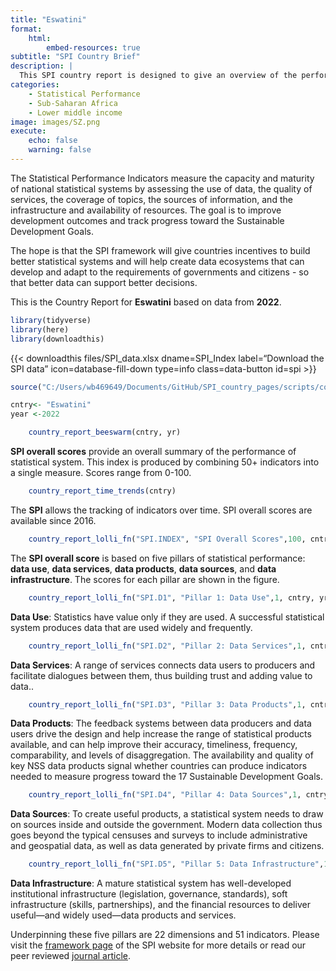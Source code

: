 ```yaml
---
title: "Eswatini"
format:
    html:
        embed-resources: true
subtitle: "SPI Country Brief"
description: |
  This SPI country report is designed to give an overview of the performance of Eswatini.
categories:
    - Statistical Performance
    - Sub-Saharan Africa
    - Lower middle income
image: images/SZ.png
execute:
    echo: false
    warning: false
---
```


The Statistical Performance Indicators measure the capacity and maturity of national statistical systems by assessing the use of data, the quality of services, the coverage of topics, the sources of information, and the infrastructure and availability of resources. The goal is to improve development outcomes and track progress toward the Sustainable Development Goals. 

The hope is that the SPI framework will give countries incentives to build better statistical systems and will help create data ecosystems that can develop and adapt to the requirements of governments and citizens - so that better data can support better decisions.

This is the Country Report for **Eswatini** based on data from **2022**.

```r
library(tidyverse)
library(here)
library(downloadthis)
```

{{< downloadthis files/SPI_data.xlsx dname=SPI_Index label="Download the SPI data" icon=database-fill-down type=info class=data-button id=spi >}}

```r
source("C:/Users/wb469649/Documents/GitHub/SPI_country_pages/scripts/country_reports_visuals.R")
``` 

```r
cntry<- "Eswatini" 
year <-2022
```

```r

    country_report_beeswarm(cntry, yr)
```

::: {.column-margin} 

 **SPI overall scores** provide an overall summary of the performance of statistical system. This index is produced by combining 50+ indicators into a single measure.  Scores range from 0-100. 

::: 

```r

    country_report_time_trends(cntry)
```

::: {.column-margin} 

 The **SPI** allows the tracking of indicators over time.  SPI overall scores are available since 2016. 

::: 

```r

    country_report_lolli_fn("SPI.INDEX", "SPI Overall Scores",100, cntry, yr)
```

::: {.column-margin} 

 The **SPI overall score** is based on five pillars of statistical performance: **data use**, **data services**, **data products**, **data sources**, and **data infrastructure**.  The scores for each pillar are shown in the figure. 

::: 

```r

    country_report_lolli_fn("SPI.D1", "Pillar 1: Data Use",1, cntry, yr)
```

::: {.column-margin} 

 **Data Use**: Statistics have value only if they are used. A successful statistical system produces data that are used widely and frequently. 

:::

```r

    country_report_lolli_fn("SPI.D2", "Pillar 2: Data Services",1, cntry, yr)
```

::: {.column-margin} 

 **Data Services**:  A range of services connects data users to producers and facilitate dialogues between them, thus building trust and adding value to data.. 

:::

```r

    country_report_lolli_fn("SPI.D3", "Pillar 3: Data Products",1, cntry, yr)
```

::: {.column-margin} 

 **Data Products**:  The feedback systems between data producers and data users drive the design and help increase the range of statistical products available, and can help improve their accuracy, timeliness, frequency, comparability, and levels of disaggregation. The availability and quality of key NSS data products signal whether countries can produce indicators needed to measure progress toward the 17 Sustainable Development Goals. 

::: 

```r

    country_report_lolli_fn("SPI.D4", "Pillar 4: Data Sources",1, cntry, yr)
```

::: {.column-margin} 

 **Data Sources**:  To create useful products, a statistical system needs to draw on sources inside and outside the government. Modern data collection thus goes beyond the typical censuses and surveys to include administrative and geospatial data, as well as data generated by private firms and citizens. 

::: 

```r

    country_report_lolli_fn("SPI.D5", "Pillar 5: Data Infrastructure",1, cntry, yr)
```

::: {.column-margin} 

 **Data Infrastructure**:  A mature statistical system has well-developed institutional infrastructure (legislation, governance, standards), soft infrastructure (skills, partnerships), and the financial resources to deliver useful—and widely used—data products and services. 

::: 

Underpinning these five pillars are 22 dimensions and 51 indicators. Please visit the [framework page](https://www.worldbank.org/en/programs/statistical-performance-indicators/Framework) of the SPI website for more details or read our peer reviewed [journal article](https://www.nature.com/articles/s41597-023-01971-0).
